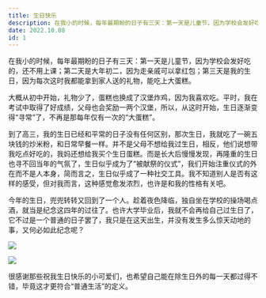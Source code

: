 ```yaml
---
title: 生日快乐
description: 在我小的时候，每年最期盼的日子有三天：第一天是儿童节，因为学校会发好吃的，还不用上课；第二天是大年初二，因为走亲戚可以拿红包；第三天是我的生日，因为每次这时我都能拿到家人送的礼物，能吃上大蛋糕。大概从初中开始，礼物少了，蛋糕也换成了汉堡炸鸡......
date: 2022.10.08
id: 1
---
```


在我小的时候，每年最期盼的日子有三天：第一天是儿童节，因为学校会发好吃的，还不用上课；第二天是大年初二，因为走亲戚可以拿红包；第三天是我的生日，因为每次这时我都能拿到家人送的礼物，能吃上大蛋糕。

大概从初中开始，礼物少了，蛋糕也换成了汉堡炸鸡，因为我喜欢吃。平时，我在考试中取得了好成绩，父母也会奖励一两个汉堡，所以，从这时开始，生日逐渐变得“寻常”了，不再是那每年仅有一次的“大蛋糕”。

到了高三，我的生日已经和平常的日子没有任何区别，那次生日，我就吃了一碗五块钱的炒米粉，和日常早餐一样。并不是父母不想给我过生日，相反，他们说想带我吃点好吃的，我妈还想给我买个生日蛋糕。而是长大后慢慢发现，再隆重的生日也寻不回当年的气氛了，生日似乎成为了“被献祭的仪式”，我们开始注重仪式的外在而不是人本身，简而言之，生日似乎成了一种社交工具。我不知道别人是否有这样的感受，但对我而言，这种感觉愈发浓烈，也许是和我的性格有关吧。

今年的生日，兜兜转转又回到了一个人。趁着夜色降临，独自坐在学校的操场喝点酒，就当是纪念这四年的过往了。也许大学毕业后，我就不会再给自己过生日了，它不过是一个普通的日子罢了，我只是在这天出生，并没有发生多么惊天动地的事，又何必如此纪念呢？

![](https://article.biliimg.com/bfs/article/3a8ffbe4130743fa353253f177cd5d948bd940af.jpg)

![](https://article.biliimg.com/bfs/article/105f4b2b35e636044921d7e29d76c690a4566ced.jpg)

很感谢那些祝我生日快乐的小可爱们，也希望自己能在除生日外的每一天都过得不错，毕竟这才更符合“普通生活”的定义。
